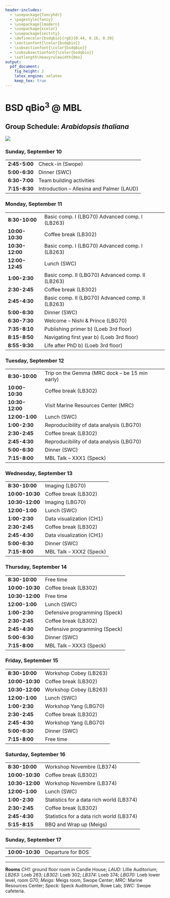 ```yaml
---
header-includes:
  - \usepackage{fancyhdr}
  - \pagestyle{fancy}
  - \usepackage{lmodern}
  - \usepackage{xcolor}
  - \usepackage{sectsty}
  - \definecolor{bsdqbio}{rgb}{0.44, 0.16, 0.39}
  - \sectionfont{\color{bsdqbio}}
  - \subsectionfont{\color{bsdqbio}}
  - \subsubsectionfont{\color{bsdqbio}}
  - \setlength\heavyrulewidth{0ex}
output:
  pdf_document:
    fig_height: 2
    latex_engine: xelatex
    keep_tex: true
---
```

# BSD qBio$^3$ @ MBL

## Group Schedule: *Arabidopsis thaliana*
 ![](https://github.com/StefanoAllesina/BSD-QBio3/raw/master/logo_group/Arabidopsis_thaliana.png)

### Sunday, September 10 

------------------    --------------------------------------------------
**2:45-5:00**         Check-in (Swope)                                  
**5:00-6:30**         Dinner (SWC)                                      
**6:30-7:00**         Team building activities                          
**7:15-8:30**         Introduction – Allesina and Palmer (LAUD)         
------------------    --------------------------------------------------

### Monday, September 11 

------------------    --------------------------------------------------
**8:30-10:00**        Basic comp. I (LBG70) Advanced comp. I (LB263)    
**10:00-10:30**       Coffee break (LB302)                              
**10:30-12:00**       Basic comp. I (LBG70) Advanced comp. I (LB263)    
**12:00-12:45**       Lunch (SWC)                                       
**1:00-2:30**         Basic comp. II (LBG70) Advanced comp. II (LB263)  
**2:30-2:45**         Coffee break (LB302)                              
**2:45-4:30**         Basic comp. II (LBG70) Advanced comp. II (LB263)  
**5:00-6:30**         Dinner (SWC)                                      
**6:30-7:30**         Welcome – Nishi & Prince (LBG70)                  
**7:35-8:10**         Publishing primer b) (Loeb 3rd floor)             
**8:15-8:50**         Navigating first year b) (Loeb 3rd floor)         
**8:55-9:30**         Life after PhD b) (Loeb 3rd floor)                
------------------    --------------------------------------------------

### Tuesday, September 12 

------------------    --------------------------------------------------
**8:30-10:00**        Trip on the Gemma (MRC dock – be 15 min early)    
**10:00-10:30**       Coffee break (LB302)                              
**10:30-12:00**       Visit Marine Resources Center (MRC)               
**12:00-1:00**        Lunch (SWC)                                       
**1:00-2:30**         Reproducibility of data analysis (LBG70)          
**2:30-2:45**         Coffee break (LB302)                              
**2:45-4:30**         Reproducibility of data analysis (LBG70)          
**5:00-6:30**         Dinner (SWC)                                      
**7:15-8:00**         MBL Talk – XXX1 (Speck)                           
------------------    --------------------------------------------------

### Wednesday, September 13 

------------------    --------------------------------------------------
**8:30-10:00**        Imaging (LBG70)                                   
**10:00-10:30**       Coffee break (LB302)                              
**10:30-12:00**       Imaging (LBG70)                                   
**12:00-1:00**        Lunch (SWC)                                       
**1:00-2:30**         Data visualization (CH1)                          
**2:30-2:45**         Coffee break (LB302)                              
**2:45-4:30**         Data visualization (CH1)                          
**5:00-6:30**         Dinner (SWC)                                      
**7:15-8:00**         MBL Talk – XXX2 (Speck)                           
------------------    --------------------------------------------------

### Thursday, September 14 

------------------    --------------------------------------------------
**8:30-10:00**        Free time                                         
**10:00-10:30**       Coffee break (LB302)                              
**10:30-12:00**       Free time                                         
**12:00-1:00**        Lunch (SWC)                                       
**1:00-2:30**         Defensive programming (Speck)                     
**2:30-2:45**         Coffee break (LB302)                              
**2:45-4:30**         Defensive programming (Speck)                     
**5:00-6:30**         Dinner (SWC)                                      
**7:15-8:00**         MBL Talk – XXX3 (Speck)                           
------------------    --------------------------------------------------

### Friday, September 15 

------------------    --------------------------------------------------
**8:30-10:00**        Workshop Cobey (LB263)                            
**10:00-10:30**       Coffee break (LB302)                              
**10:30-12:00**       Workshop Cobey (LB263)                            
**12:00-1:00**        Lunch (SWC)                                       
**1:00-2:30**         Workshop Yang (LBG70)                             
**2:30-2:45**         Coffee break (LB302)                              
**2:45-4:30**         Workshop Yang (LBG70)                             
**5:00-6:30**         Dinner (SWC)                                      
**7:15-8:00**         Free time                                         
------------------    --------------------------------------------------

### Saturday, September 16 

------------------    --------------------------------------------------
**8:30-10:00**        Workshop Novembre (LB374)                         
**10:00-10:30**       Coffee break (LB302)                              
**10:30-12:00**       Workshop Novembre (LB374)                         
**12:00-1:00**        Lunch (SWC)                                       
**1:00-2:30**         Statistics for a data rich world (LB374)          
**2:30-2:45**         Coffee break (LB302)                              
**2:45-4:30**         Statistics for a data rich world (LB374)          
**5:15-8:15**         BBQ and Wrap up (Meigs)                           
------------------    --------------------------------------------------

### Sunday, September 17 

------------------    --------------------------------------------------
**10:00-10:30**       Departure for BOS                                 
------------------    --------------------------------------------------



-------


**Rooms** *CH1:* ground floor room in Candle House; *LAUD:* Lillie Auditorium; *LB263:* Loeb 263; *LB302:* Loeb 302; *LB374:* Loeb 374; 
*LBG70:* Loeb lower level, room G70; *Meigs:* Meigs room, Swope Center; *MRC:* Marine Resources Center; *Speck:* Speck Auditorium, Rowe Lab; *SWC:* Swope cafeteria.
  
